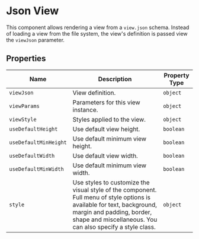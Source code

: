# Json View

This component allows rendering a view from a `view.json` schema.
Instead of loading a view from the file system, the view's definition is passed view the `viewJson` parameter.

## Properties

<APITable>

| Name | Description | Property Type |
| -- | -- | -- |
| `viewJson` | View definition. | `object` |
| `viewParams` | Parameters for this view instance. | `object` | 
| `viewStyle` | Styles applied to the view. | `object` |
| `useDefaultHeight` | Use default view height. | `boolean` |
| `useDefaultMinHeight` | Use default minimum view height. | `boolean` |
| `useDefaultWidth` | Use default view width. | `boolean` |
| `useDefaultMinWidth` | Use default minimum view width. | `boolean` |
| `style` | Use styles to customize the visual style of the component. Full menu of style options is available for text, background, margin and padding, border, shape and miscellaneous. You can also specify a style class. | `object` | 

</APITable>